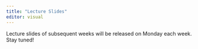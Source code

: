 ```yaml
---
title: "Lecture Slides"
editor: visual
---
```


Lecture slides of subsequent weeks will be released on Monday each week. Stay tuned!
